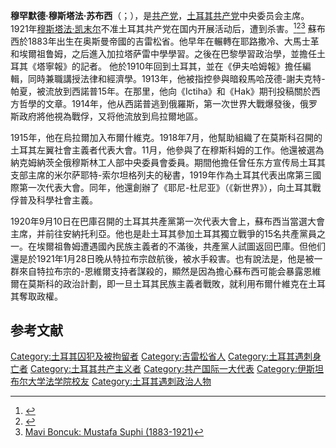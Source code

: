 '''穆罕默德·穆斯塔法·苏布西'''（{{lang-tr|'''Mehmet Mustafa Suphi'''}}；{{bd|1883年|5月14日|1921年|1月28日|catIdx=M}}），是[[共产党|共产党]]，[[土耳其共产党|土耳其共产党]]中央委员会主席。1921年[[穆斯塔法·凯末尔|穆斯塔法·凯末尔]]不准土耳其共产党在国内开展活动后，遭到杀害。<ref>{{Cite web |url=https://id.loc.gov/authorities/names/n90658313.html |title=Mustafa Suphi, 1883-1921 |accessdate=2020-09-13 |archive-date=2020-04-22 |archive-url=https://web.archive.org/web/20200422013512/http://id.loc.gov/authorities/names/n90658313.html |dead-url=no }}</ref><ref>{{Cite web |url=https://data.bnf.fr/fr/13617091/mustafa_suphi/ |title=Mustafa Suphi (1883-1921) - Data BNF |access-date=2020-09-13 |archive-date=2022-02-05 |archive-url=https://web.archive.org/web/20220205192150/https://data.bnf.fr/fr/13617091/mustafa_suphi/ |dead-url=no }}</ref><ref>[http://maviboncuk.blogspot.com/2012/03/mustafa-suphi-1883-1921.html Mavi Boncuk: Mustafa Suphi (1883-1921)]</ref>
蘇布西於1883年出生在奥斯曼帝國的吉雷松省。他早年在輾轉在耶路撒冷、大馬士革和埃爾祖鲁姆，之后進入加拉塔萨雷中學學習。之後在巴黎學習政治學，並擔任土耳其《塔寧報》的記者。
他於1910年回到土耳其，並在《伊夫哈姆報》擔任編輯，同時兼職講授法律和經濟學。1913年，他被指控參與暗殺馬哈茂德-謝夫克特-帕夏，被流放到西諾普15年。在那里，他向《Ictiha》和《Hak》期刊投稿關於西方哲學的文章。1914年，他从西諾普逃到俄羅斯，第一次世界大戰爆發後，俄罗斯政府將他視為戰俘，又将他流放到烏拉爾地區。

1915年，他在烏拉爾加入布爾什維克。1918年7月，他幫助組織了在莫斯科召開的土耳其左翼社會主義者代表大會。11月，他參與了在穆斯科姆的工作。他還被選為納克姆納茨全俄穆斯林工人部中央委員會委員。期間他擔任曾任东方宣传局土耳其支部主席的米尔萨耶特-索尔坦格列夫的秘書，1919年作為土耳其代表出席第三國際第一次代表大會。同年，他還創辦了《耶尼-杜尼亚》（《新世界》），向土耳其戰俘普及科學社會主義。

1920年9月10日在巴庫召開的土耳其共產黨第一次代表大會上，蘇布西当當選大會主席，并前往安納托利亞。他也是赴土耳其參加土耳其獨立戰爭的15名共產黨員之一。在埃爾祖魯姆遭遇國內民族主義者的不滿後，共產黨人試圖返回巴庫。但他们還是於1921年1月28日晚从特拉布宗啟航後，被水手殺害。也有說法是，他是被一群來自特拉布宗的-恩維爾支持者謀殺的，顯然是因為擔心蘇布西可能会暴露恩維爾在莫斯科的政治計劃，即一旦土耳其民族主義者戰敗，就利用布爾什維克在土耳其奪取政權。

== 参考文献 ==
{{Reflist}}

{{DEFAULTSORT: Suphi, Mustafa}}
[[Category:土耳其囚犯及被拘留者|Category:土耳其囚犯及被拘留者]]
[[Category:吉雷松省人|Category:吉雷松省人]]
[[Category:土耳其遇刺身亡者|Category:土耳其遇刺身亡者]]
[[Category:土耳其共产主义者|Category:土耳其共产主义者]]
[[Category:共产国际一大代表|Category:共产国际一大代表]]
[[Category:伊斯坦布尔大学法学院校友|Category:伊斯坦布尔大学法学院校友]]
[[Category:土耳其遇刺政治人物|Category:土耳其遇刺政治人物]]
